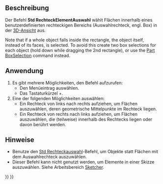 <languages/>

{{Docnav/de
|[[Std_BoxSelection/de|Rechteckauswahl]]
|[[Std_SelectAll/de|AllesAuswählen]]
|[[Std_Edit_Menu/de|Std Menü Bearbeiten]]
|IconL=Std_BoxSelection.svg
|IconR=Std_SelectAll.svg
|IconC=Freecad.svg
}}

{{GuiCommand/de
|Name=Std BoxElementSelection
|Name/de=Std RechteckElementAuswahl
|MenuLocation=Bearbeiten → Rechteck-Elementauswahl
|Workbenches=Alle
|Shortcut={{KEY|Shift}}+{{KEY|E}}
|SeeAlso=[[Part_BoxSelection/de|Part Rechteckauswahl]], [[Std_SelectAll/de|Std AllesAuswählen]]
}}

<span id="Description"></span>
==Beschreibung==

Der Befehl '''Std RechteckElementAuswahl''' wählt Flächen innerhalb eines benutzerdefinierten rechteckigen Bereichs (Auswahlrechteck, engl. Box) in der [[3D_View/de|3D-Ansicht]] aus.

Note that if a whole object falls inside the rectangle, the object itself, instead of its faces, is selected. To avoid this create two box selections for each object (hold down {{KEY|Ctrl}} while dragging the 2nd rectangle), or use the [[Part_BoxSelection|Part BoxSelection]] command instead.

<span id="Usage"></span>
==Anwendung==

# Es gibt mehrere Möglichkeiten, den Befehl aufzurufen:
#* Den Menüeintrag {{MenuCommand|Bearbeiten → [[Image:Std_BoxElementSelection.svg|16px]] Rechteck-Elementauswahl}} auswählen.
#* Das Tastaturkürzel {{KEY|Shift}}+{{KEY|E}}.
# Eine der folgenden Möglichkeiten auswählen:
#* Ein Rechteck von links nach rechts aufziehen, um Flächen auszuwählen, deren geometrische Mittelpunkte im Rechteck liegen.
#* Ein Rechteck von rechts nach links aufziehen, um Flächen auszuwählen, die (teilweise) innerhalb des Rechtecks liegen oder davon berührt werden.

<span id="Notes"></span>
==Hinweise==

* Benutze den [[Std_BoxSelection/de|Std Rechteckauswahl]]-Befehl, um Objekte statt Flächen mit dem Auswahlrechteck auszuwählen.
* Dieser Befehl kann nicht genutzt werden, um Elemente in einer Skizze auszuwählen. Siehe Arbeitsbereich [[Sketcher_Workbench/de#Auswahlmethoden|Sketcher]].


{{Docnav/de
|[[Std_BoxSelection/de|Rechteckauswahl]]
|[[Std_SelectAll/de|AllesAuswählen]]
|[[Std_Edit_Menu/de|Std Menü Bearbeiten]]
|IconL=Std_BoxSelection.svg
|IconR=Std_SelectAll.svg
|IconC=Freecad.svg
}}

{{Std_Base_navi{{#translation:}}}}
{{Userdocnavi{{#translation:}}}}